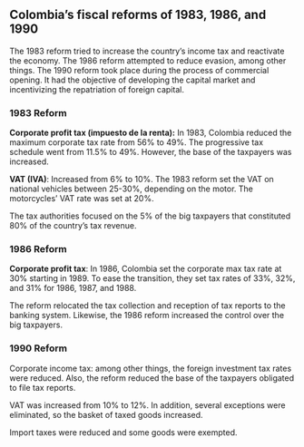
## Colombia's fiscal reforms of 1983, 1986, and 1990 {.appendix}

The 1983 reform tried to increase the country's income tax and reactivate the economy. The 1986 reform attempted to reduce evasion, among other things. The 1990 reform took place during the process of commercial opening. It had the objective of developing the capital market and incentivizing the repatriation of foreign capital.


### 1983 Reform

**Corporate profit tax (impuesto de la renta):** In 1983, Colombia reduced the maximum corporate tax rate from 56% to 49%. The progressive tax schedule went from 11.5% to 49%. However, the base of the taxpayers was increased.

**VAT (IVA)**: Increased from 6% to 10%. The 1983 reform set the VAT on national vehicles between 25-30%, depending on the motor. The motorcycles' VAT rate was set at 20%.

The tax authorities focused on the 5% of the big taxpayers that constituted 80% of the country's tax revenue.

### 1986 Reform

**Corporate profit tax**: In 1986, Colombia set the corporate max tax rate at 30% starting in 1989. To ease the transition, they set tax rates of 33%, 32%, and 31% for 1986, 1987, and 1988.

The reform relocated the tax collection and reception of tax reports to the banking system. Likewise, the 1986 reform increased the control over the big taxpayers.

### 1990 Reform

Corporate income tax: among other things, the foreign investment tax rates were reduced. Also, the reform reduced the base of the taxpayers obligated to file tax reports.

VAT was increased from 10% to 12%. In addition, several exceptions were eliminated, so the basket of taxed goods increased.

Import taxes were reduced and some goods were exempted.
